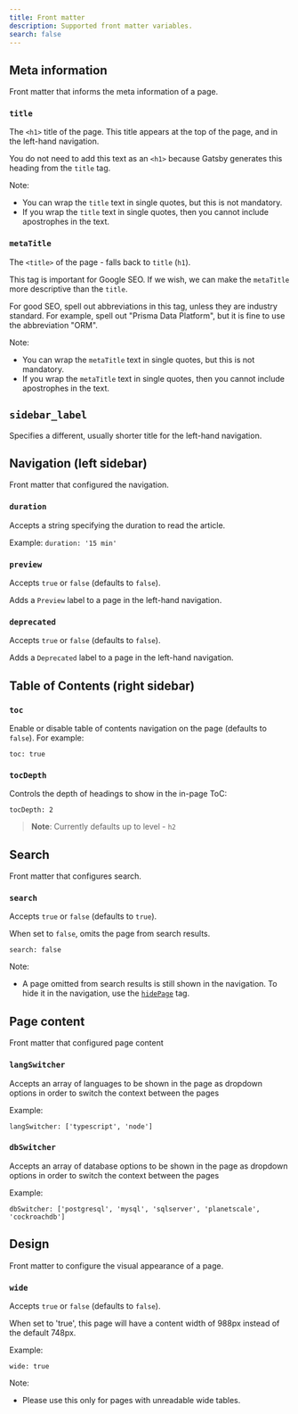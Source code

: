 ```yaml
---
title: Front matter
description: Supported front matter variables.
search: false
---
```

<head>
    <title>{frontMatter.metaTitle}</title>
</head>

<TopBlock></TopBlock>

## Meta information

Front matter that informs the meta information of a page.

### `title`

The `<h1>` title of the page. This title appears at the top of the page, and in the left-hand navigation.

You do not need to add this text as an `<h1>` because Gatsby generates this heading from the `title` tag.

Note:

- You can wrap the `title` text in single quotes, but this is not mandatory.
- If you wrap the `title` text in single quotes, then you cannot include apostrophes in the text.

### `metaTitle`

The `<title>` of the page - falls back to `title` (`h1`).

This tag is important for Google SEO. If we wish, we can make the `metaTitle` more descriptive than the `title`.

For good SEO, spell out abbreviations in this tag, unless they are industry standard. For example, spell out "Prisma Data Platform", but it is fine to use the abbreviation "ORM".

Note:

- You can wrap the `metaTitle` text in single quotes, but this is not mandatory.
- If you wrap the `metaTitle` text in single quotes, then you cannot include apostrophes in the text.

## `sidebar_label`

Specifies a different, usually shorter title for the left-hand navigation.

## Navigation (left sidebar)

Front matter that configured the navigation.

### `duration`

Accepts a string specifying the duration to read the article.

Example: `duration: '15 min'`

### `preview`

Accepts `true` or `false` (defaults to `false`).

Adds a `Preview` label to a page in the left-hand navigation.

### `deprecated`

Accepts `true` or `false` (defaults to `false`).

Adds a `Deprecated` label to a page in the left-hand navigation.

## Table of Contents (right sidebar)

### `toc`

Enable or disable table of contents navigation on the page (defaults to `false`). For example:

```
toc: true
```

### `tocDepth`

Controls the depth of headings to show in the in-page ToC:

```
tocDepth: 2
```

> **Note**: Currently defaults up to level - `h2`

## Search

Front matter that configures search.

### `search`

Accepts `true` or `false` (defaults to `true`).

When set to `false`, omits the page from search results.

```
search: false
```

Note:

- A page omitted from search results is still shown in the navigation. To hide it in the navigation, use the [`hidePage`](#hidepage) tag.

## Page content

Front matter that configured page content

### `langSwitcher`

Accepts an array of languages to be shown in the page as dropdown options in order to switch the context between the pages

Example:

```
langSwitcher: ['typescript', 'node']
```

### `dbSwitcher`

Accepts an array of database options to be shown in the page as dropdown options in order to switch the context between the pages

Example:

```
dbSwitcher: ['postgresql', 'mysql', 'sqlserver', 'planetscale', 'cockroachdb']
```

## Design

Front matter to configure the visual appearance of a page.

### `wide`

Accepts `true` or `false` (defaults to `false`).

When set to 'true', this page will have a content width of 988px instead of the default 748px.

Example:

```
wide: true
```

Note:

- Please use this only for pages with unreadable wide tables.
